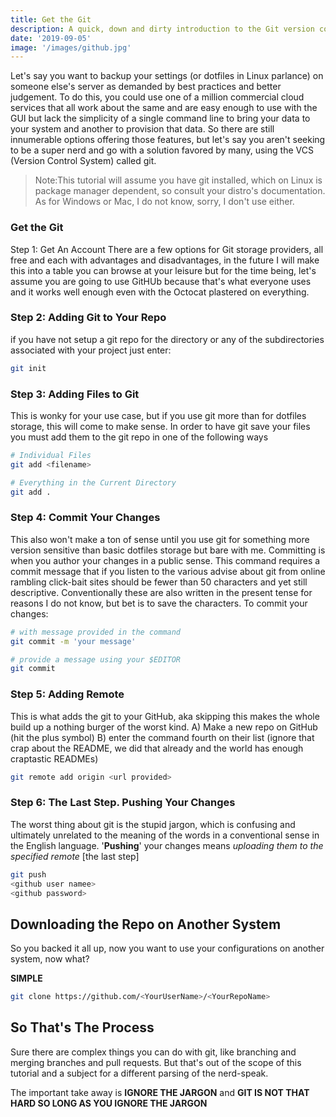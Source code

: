 ```yaml
---
title: Get the Git
description: A quick, down and dirty introduction to the Git version control system and its usage within thecontext of Github
date: '2019-09-05'
image: '/images/github.jpg'
---
```


Let's say you want to backup your settings (or dotfiles in Linux parlance) on someone else's server as demanded by best practices and better judgement. To do this, you could use one of a million commercial cloud services that all work about the same and are easy enough to use with the GUI but lack the simplicity of a single command line to bring your data to your system and another to provision that data. So there are still innumerable options offering those features, but let's say you aren't seeking to be a super nerd and go with a solution favored by many, using the VCS (Version Control System) called git.

> Note:This tutorial will assume you have git installed, which on Linux is package manager dependent, so consult your distro's documentation. As for Windows or Mac, I do not know, sorry, I don't use either.

### Get the Git

Step 1: Get An Account
There are a few options for Git storage providers, all free and each with advantages and disadvantages, in the future I will make this into a table you can browse at your leisure but for the time being, let's assume you are going to use GitHUb because that's what everyone uses and it works well enough even with the Octocat plastered on everything.

### Step 2: Adding Git to Your Repo

if you have not setup a git repo for the directory or any of the subdirectories associated with your project just enter:

```bash
git init
```

### Step 3: Adding Files to Git

This is wonky for your use case, but if you use git more than for dotfiles storage, this will come to make sense. In order to have git save your files you must add them to the git repo in one of the following ways

```bash
# Individual Files
git add <filename>

# Everything in the Current Directory
git add .
```

### Step 4: Commit Your Changes

This also won't make a ton of sense until you use git for something more version sensitive than basic dotfiles storage but bare with me. Committing is when you author your changes in a public sense. This command requires a commit message that if you listen to the various advise about git from online rambling click-bait sites should be fewer than 50 characters and yet still descriptive. Conventionally these are also written in the present tense for reasons I do not know, but bet is to save the characters. To commit your changes:

```bash
# with message provided in the command
git commit -m 'your message'

# provide a message using your $EDITOR
git commit
```

### Step 5: Adding Remote

This is what adds the git to your GitHub, aka skipping this makes the whole build up a nothing burger of the worst kind.
A) Make a new repo on GitHub (hit the plus symbol)
B) enter the command fourth on their list (ignore that crap about the README, we did that already and the world has enough craptastic READMEs)

```bash
git remote add origin <url provided>
```

### Step 6: The Last Step. Pushing Your Changes

The worst thing about git is the stupid jargon, which is confusing and ultimately unrelated to the meaning of the words in a conventional sense in the English language. '**Pushing**' your changes means _uploading them to the specified remote_ [the last step]

```bash
git push
<github user namee>
<github password>
```

## Downloading the Repo on Another System

So you backed it all up, now you want to use your configurations on another system, now what?

**SIMPLE**

```bash
git clone https://github.com/<YourUserName>/<YourRepoName>
```

## So That's The Process

Sure there are complex things you can do with git, like branching and merging branches and pull requests. But that's out of the scope of this tutorial and a subject for a different parsing of the nerd-speak.

The important take away is **IGNORE THE JARGON** and **GIT IS NOT THAT HARD SO LONG AS YOU IGNORE THE JARGON**
